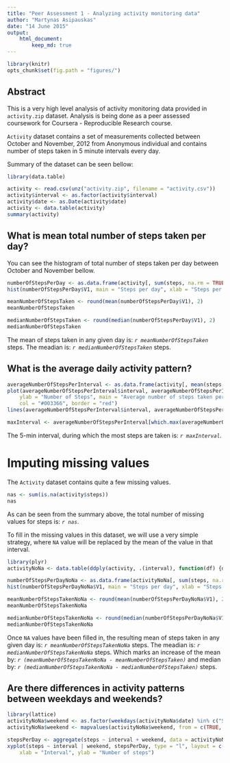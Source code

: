 ```yaml
---
title: "Peer Assessment 1 - Analyzing activity monitoring data"
author: "Martynas Asipauskas"
date: "14 June 2015"
output: 
    html_document:
        keep_md: true
---
```

```r
library(knitr)
opts_chunk$set(fig.path = "figures/")
```

## Abstract
This is a very high level analysis of activity monitoring data provided in `activity.zip` dataset.
Analysis is being done as a peer assessed coursework for Coursera - Reproducible Research course. 

`Activity` dataset contains a set of measurements collected between October and November, 2012 from Anonymous individual and contains number of steps taken in 5 minute intervals every day.

Summary of the dataset can be seen bellow:
```r
library(data.table)

activity <- read.csv(unz("activity.zip", filename = "activity.csv"))
activity$interval <- as.factor(activity$interval)
activity$date <- as.Date(activity$date)
activity <- data.table(activity)
summary(activity)
```

## What is mean total number of steps taken per day?
You can see the histogram of total number of steps taken per day between October and November bellow. 
```r
numberOfStepsPerDay <- as.data.frame(activity[, sum(steps, na.rm = TRUE), by = date])
hist(numberOfStepsPerDay$V1, main = "Steps per day", xlab = "Steps per day", ylab = "Days", col = "#003366", border = "red")
```

```r
meanNumberOfStepsTaken <- round(mean(numberOfStepsPerDay$V1), 2)
meanNumberOfStepsTaken

medianNumberOfStepsTaken <- round(median(numberOfStepsPerDay$V1), 2)
medianNumberOfStepsTaken
```

The mean of steps taken in any given day is: *`r meanNumberOfStepsTaken`* steps. The meadian is: *`r medianNumberOfStepsTaken`* steps.

## What is the average daily activity pattern?
```r
averageNumberOfStepsPerInterval <- as.data.frame(activity[, mean(steps, na.rm = TRUE), by = interval])
plot(averageNumberOfStepsPerInterval$interval, averageNumberOfStepsPerInterval$V1, type = "l", xlab = "5-min interval", 
    ylab = "Number of Steps", main = "Average number of steps taken per 5-min interval", 
    col = "#003366", border = "red")
lines(averageNumberOfStepsPerInterval$interval, averageNumberOfStepsPerInterval$V1, col = "#003366")
```

```r
maxInterval <- averageNumberOfStepsPerInterval[which.max(averageNumberOfStepsPerInterval$V1),]$interval
```

The 5-min interval, during which the most steps are taken is: *`r maxInterval`*.

# Imputing missing values
The `Activity` dataset contains quite a few missing values.

```r
nas <- sum(is.na(activity$steps))
nas
```

As can be seen from the summary above, the total number of missing values for steps is: *`r nas`*. 

To fill in the missing values in this dataset, we will use a very simple strategy, where `NA` value will be replaced by the mean of the value in that interval.

```r
library(plyr)
activityNoNa <- data.table(ddply(activity, .(interval), function(df) {df$steps[is.na(df$steps)] <- mean(df$steps, na.rm=TRUE); return(df)}))
```

```r
numberOfStepsPerDayNoNa <- as.data.frame(activityNoNa[, sum(steps, na.rm = TRUE), by = date])
hist(numberOfStepsPerDayNoNa$V1, main = "Steps per day", xlab = "Steps per day", ylab = "Days", col = "#003366", border = "red")
```

```r
meanNumberOfStepsTakenNoNa <- round(mean(numberOfStepsPerDayNoNa$V1), 2)
meanNumberOfStepsTakenNoNa

medianNumberOfStepsTakenNoNa <- round(median(numberOfStepsPerDayNoNa$V1), 2)
medianNumberOfStepsTakenNoNa
```

Once `NA` values have been filled in, the resulting mean of steps taken in any given day is: *`r meanNumberOfStepsTakenNoNa`* steps. The meadian is: *`r medianNumberOfStepsTakenNoNa`* steps. Which marks an increase of the mean by: *`r (meanNumberOfStepsTakenNoNa - meanNumberOfStepsTaken)`* and median by: *`r (medianNumberOfStepsTakenNoNa - medianNumberOfStepsTaken)`* steps.

## Are there differences in activity patterns between weekdays and weekends?
```r
library(lattice)
activityNoNa$weekend <- as.factor(weekdays(activityNoNa$date) %in% c("Saturday", "Sunday"))
activityNoNa$weekend <- mapvalues(activityNoNa$weekend, from = c(TRUE, FALSE), to = c("Weekend", "Weekday"))

stepsPerDay <- aggregate(steps ~ interval + weekend, data = activityNoNa, mean)
xyplot(steps ~ interval | weekend, stepsPerDay, type = "l", layout = c(1, 2), 
    xlab = "Interval", ylab = "Number of steps")
```
